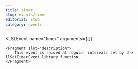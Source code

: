 ```yaml
---
title: timer
slug: events/timer
editorial: stub
category: events
---
```


<LSLEvent
	name="timer"
	arguments={[]}
>
	<Fragment slot="description">
		This event is raised at regular intervals set by the llSetTimerEvent library function.
	</Fragment>
</LSLEvent>
